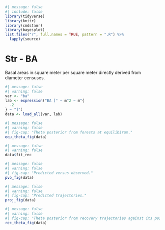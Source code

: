 ```r
#| message: false
#| include: false
library(tidyverse)
library(knitr)
library(cmdstanr)
library(bayesplot)
list.files("r", full.names = TRUE, pattern = ".R") %>%
  lapply(source)
```

# Str - BA {.unnumbered}

Basal areas in square meter per square meter directly derived from diameter censuses.

```r
#| message: false
#| warning: false
var <- "ba"
lab <- expression("BA [" ~ m^2 ~ m^{
  -2
} ~ "]")
data <- load_all(var, lab)
```

```r
#| message: false
#| warning: false
#| fig-cap: "Theta posterior from forests at equilibirum."
equ_theta_fig(data)
```

```r
#| message: false
#| warning: false
data$fit_rec
```

```r
#| message: false
#| warning: false
#| fig-cap: "Predicted versus observed."
pvo_fig(data)
```

```r
#| message: false
#| warning: false
#| fig-cap: "Predicted trajectories."
proj_fig(data)
```

```r
#| message: false
#| warning: false
#| fig-cap: "Theta posterior from recovery trajectories against its posterior."
rec_theta_fig(data)
```

